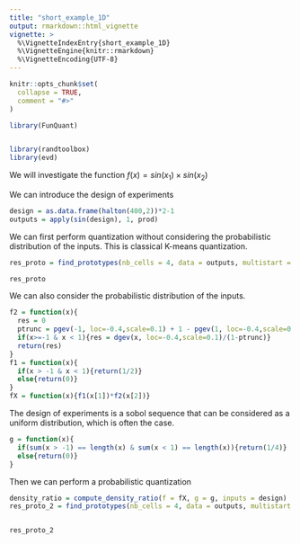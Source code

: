 ```yaml
---
title: "short_example_1D"
output: rmarkdown::html_vignette
vignette: >
  %\VignetteIndexEntry{short_example_1D}
  %\VignetteEngine{knitr::rmarkdown}
  %\VignetteEncoding{UTF-8}
---
```


```r
knitr::opts_chunk$set(
  collapse = TRUE,
  comment = "#>"
)
```

```r
library(FunQuant)


library(randtoolbox)
library(evd)
```

We will investigate the function $f(x) = sin(x_{1})\times sin(x_{2})$

We can introduce the design of experiments 

```r
design = as.data.frame(halton(400,2))*2-1
outputs = apply(sin(design), 1, prod)
```

We can first perform quantization without considering the probabilistic distribution of the inputs. This is classical K-means quantization.

```r

res_proto = find_prototypes(nb_cells = 4, data = outputs, multistart = 6) 

res_proto
```
We can also consider the probabilistic distribution of the inputs. 

```r
f2 = function(x){
  res = 0
  ptrunc = pgev(-1, loc=-0.4,scale=0.1) + 1 - pgev(1, loc=-0.4,scale=0.1)
  if(x>=-1 & x < 1){res = dgev(x, loc=-0.4,scale=0.1)/(1-ptrunc)}
  return(res)
}
f1 = function(x){
  if(x > -1 & x < 1){return(1/2)}
  else{return(0)}
}
fX = function(x){f1(x[1])*f2(x[2])}
```

The design of experiments is a sobol sequence that can be considered as a uniform distribution, which is often the case. 

```r
g = function(x){
  if(sum(x > -1) == length(x) & sum(x < 1) == length(x)){return(1/4)}
  else{return(0)}
}
```

Then we can perform a probabilistic quantization

```r
density_ratio = compute_density_ratio(f = fX, g = g, inputs = design)
res_proto_2 = find_prototypes(nb_cells = 4, data = outputs, multistart = 6,density_ratio = density_ratio) 


res_proto_2
```
